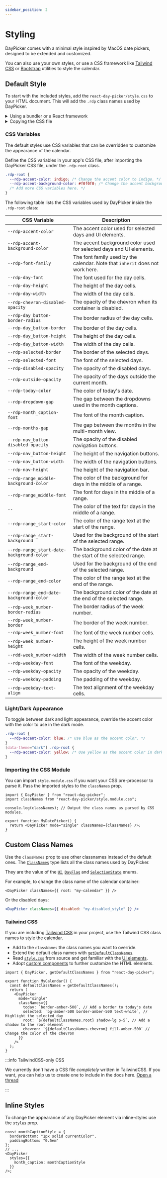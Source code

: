 ```yaml
---
sidebar_position: 2
---
```


# Styling

DayPicker comes with a minimal style inspired by MacOS date pickers, designed to be extended and customized.

You can also use your own styles, or use a CSS framework like [Tailwind CSS](https://tailwindcss.com) or [Bootstrap](https://getbootstrap.com) utilities to style the calendar.

## Default Style

To start with the included styles, add the `react-day-picker/style.css` to your HTML document. This will add the `.rdp` class names used by DayPicker.

<details>
<summary>Using a bundler or a React framework</summary>

If you are using a React framework, such as [Next.js](http://nextjs.org) or [Gatsby](https://www.gatsbyjs.com), or a bundler like Webpack with [css-loader](https://webpack.js.org/loaders/css-loader/), import the CSS file from your app's main JavaScript or TypeScript file:

```tsx title="./App.jsx"
import "react-day-picker/style.css";
```

</details>

<details>
<summary>Copying the CSS file</summary>

If you are not using a bundler, you can copy the CSS file to your project. See [style.css](https://github.com/gpbl/react-day-picker/blob/main/src/style.css) in the DayPicker repository for the source.

```html title="./public/index.html"
<style>
  /* Copy the content of the style.css file here. */
</style>
```

</details>

### CSS Variables

The default styles use CSS variables that can be overridden to customize the appearance of the calendar.

Define the CSS variables in your app's CSS file, after importing the DayPicker CSS file, under the `.rdp-root` class.

```css title="./app/global.css"
.rdp-root {
  --rdp-accent-color: indigo; /* Change the accent color to indigo. */
  --rdp-accent-background-color: #f0f0f0; /* Change the accent background color. */
  /* Add more CSS variables here. */
}
```

The following table lists the CSS variables used by DayPicker inside the `.rdp-root` class:

| CSS Variable                              | Description                                                                   |
| ----------------------------------------- | ----------------------------------------------------------------------------- |
| `--rdp-accent-color`                      | The accent color used for selected days and UI elements.                      |
| `--rdp-accent-background-color`           | The accent background color used for selected days and UI elements.           |
| `--rdp-font-family`                       | The font family used by the calendar. Note that `inherit` does not work here. |
| `--rdp-day-font`                          | The font used for the day cells.                                              |
| `--rdp-day-height`                        | The height of the day cells.                                                  |
| `--rdp-day-width`                         | The width of the day cells.                                                   |
| `--rdp-chevron-disabled-opacity`          | The opacity of the chevron when its container is disabled.                    |
| `--rdp-day_button-border-radius`          | The border radius of the day cells.                                           |
| `--rdp-day_button-border`                 | The border of the day cells.                                                  |
| `--rdp-day_button-height`                 | The height of the day cells.                                                  |
| `--rdp-day_button-width`                  | The width of the day cells.                                                   |
| `--rdp-selected-border`                   | The border of the selected days.                                              |
| `--rdp-selected-font`                     | The font of the selected days.                                                |
| `--rdp-disabled-opacity`                  | The opacity of the disabled days.                                             |
| `--rdp-outside-opacity`                   | The opacity of the days outside the current month.                            |
| `--rdp-today-color`                       | The color of today's date.                                                    |
| `--rdp-dropdown-gap`                      | The gap between the dropdowns used in the month captions.                     |
| `--rdp-month_caption-font`                | The font of the month caption.                                                |
| `--rdp-months-gap`                        | The gap between the months in the multi-month view.                           |
| `--rdp-nav_button-disabled-opacity`       | The opacity of the disabled navigation buttons.                               |
| `--rdp-nav_button-height`                 | The height of the navigation buttons.                                         |
| `--rdp-nav_button-width`                  | The width of the navigation buttons.                                          |
| `--rdp-nav-height`                        | The height of the navigation bar.                                             |
| `--rdp-range_middle-background-color`     | The color of the background for days in the middle of a range.                |
| `--rdp-range_middle-font`                 | The font for days in the middle of a range.                                   |
| `-- `                                     | The color of the text for days in the middle of a range.                      |
| `--rdp-range_start-color`                 | The color of the range text at the start of the range.                        |
| `--rdp-range_start-background`            | Used for the background of the start of the selected range.                   |
| `--rdp-range_start-date-background-color` | The background color of the date at the start of the selected range.          |
| `--rdp-range_end-background`              | Used for the background of the end of the selected range.                     |
| `--rdp-range_end-color`                   | The color of the range text at the end of the range.                          |
| `--rdp-range_end-date-background-color`   | The background color of the date at the end of the selected range.            |
| `--rdp-week_number-border-radius`         | The border radius of the week number.                                         |
| `--rdp-week_number-border`                | The border of the week number.                                                |
| `--rdp-week_number-font`                  | The font of the week number cells.                                            |
| `--rdp-week_number-height`                | The height of the week number cells.                                          |
| `--rdd-week_number-width`                 | The width of the week number cells.                                           |
| `--rdp-weekday-font`                      | The font of the weekday.                                                      |
| `--rdp-weekday-opacity`                   | The opacity of the weekday.                                                   |
| `--rdp-weekday-padding`                   | The padding of the weekday.                                                   |
| `--rdp-weekday-text-align`                | The text alignment of the weekday cells.                                      |

### Light/Dark Appearance

To toggle between dark and light appearance, override the accent color with the color to use in the dark mode.

```css
.rdp-root {
  --rdp-accent-color: blue; /* Use blue as the accent color. */
}
[data-theme="dark"] .rdp-root {
  --rdp-accent-color: yellow; /* Use yellow as the accent color in dark mode. */
}
```

### Importing the CSS Module

You can import `style.module.css` if you want your CSS pre-processor to parse it. Pass the imported styles to the `classNames` prop.

```tsx title="./MyDatePicker.jsx"
import { DayPicker } from "react-day-picker";
import classNames from "react-day-picker/style.module.css";

console.log(classNames); // Output the class names as parsed by CSS modules.

export function MyDatePicker() {
  return <DayPicker mode="single" classNames={classNames} />;
}
```

<BrowserWindow>
  <Examples.CssModules />
</BrowserWindow>

## Custom Class Names

Use the `classNames` prop to use other classnames instead of the default ones. The [`ClassNames`](../api/type-aliases/ClassNames.md) type lists all the class names used by DayPicker.

They are the value of the [`UI`](../api/enumerations/UI.md), [`DayFlag`](../api/enumerations/DayFlag.md) and [`SelectionState`](../api/enumerations/SelectionState.md) enums.

For example, to change the class name of the calendar container:

```tsx
<DayPicker classNames={{ root: "my-calendar" }} />
```

Or the disabled days:

```jsx
<DayPicker classNames={{ disabled: "my-disabled_style" }} />
```

### Tailwind CSS

If you are including [Tailwind CSS](https://tailwindcss.com) in your project, use the Tailwind CSS class names to style the calendar.

- Add to the `classNames` the class names you want to override.
- Extend the default class names with [`getDefaultClassNames`](../api/functions//getDefaultClassNames.md).
- Read [`style.css`](https://github.com/gpbl/react-day-picker/blob/main/src/style.css) from source and get familiar with the [UI elements](../docs/anatomy.mdx).
- Adopt [custom components](../guides/custom-components.mdx) to further customize the HTML elements.

```tsx
import { DayPicker, getDefaultClassNames } from "react-day-picker";

export function MyCalendar() {
  const defaultClassNames = getDefaultClassNames();
  return (
    <DayPicker
      mode="single"
      classNames={{
        today: `border-amber-500`, // Add a border to today's date
        selected: `bg-amber-500 border-amber-500 text-white`, // Highlight the selected day
        root: `${defaultClassNames.root} shadow-lg p-5`, // Add a shadow to the root element
        chevron: `${defaultClassNames.chevron} fill-amber-500` // Change the color of the chevron
      }}
    />
  );
}
```

<BrowserWindow>
  <Examples.TailwindCSS />
</BrowserWindow>

:::info TailwindCSS-only CSS

We currently don't have a CSS file _completely_ written in TailwindCSS. If you want, you can help us to create one to include in the docs here. [Open a thread](https://github.com/gpbl/react-day-picker/discussions/new?category=ideas)

:::

## Inline Styles

To change the appearance of any DayPicker element via inline-styles use the `styles` prop.

```tsx
const monthCaptionStyle = {
  borderBottom: "1px solid currentColor",
  paddingBottom: "0.5em"
};
// ...
<DayPicker
  styles={{
    month_caption: monthCaptionStyle
  }}
/>;
```
